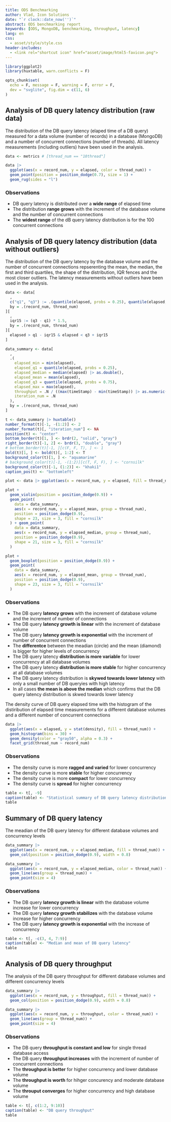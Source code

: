 ```yaml
---
title: ODS Benchmarking
author: Vlad, Icon Solutions
date: "`r clock::date_now('')`"
abstract: ODS benchmarking report
keywords: [ODS, MongoDB, benchmarking, throughput, latency]
lang: en
css:
  - asset/style/style.css
header-includes:
  - <link rel="shortcut icon" href="asset/image/html5-favicon.png">
---
```


```r
library(ggplot2)
library(huxtable, warn.conflicts = F)

opts_chunk$set(
  echo = F, message = F, warning = F, error = F,
  dev = "svglite", fig.dim = c(11, 6)
)
```
<div class="content">

## Analysis of DB query latency distribution (raw data)

The distribution of the DB query latency (elaped time of a DB query) measured for a data
volume (number of records) in a database (MongoDB) and a number of concurrent
connections (number of threads). All latency measurements (including outliers) have been
used in the analysis.

```r
data <- metrics # [thread_num == "10thread"]

data |>
  ggplot(aes(x = record_num, y = elapsed, color = thread_num)) +
  geom_point(position = position_dodge(0.7), size = 1) +
  geom_rug(sides = "l")
```

### Observations

- DB query latency is distributed over a **wide range** of elapsed time
- The distribution **range grows** with the increment of the database volume and the
  number of concurrent connections
- The **widest range** of the dB query latency distribution is for the 100 concurrent
  connections

## Analysis of DB query latency distribution (data without outliers)

The distribution of the DB query latency by the database volume and the number of
concurrent connections repserenting the mean, the median, the first and third quartiles,
the shape of the distribution, IQR fences and the most closer outliers. The latency
measurements without outliers have been used in the analysis.

```r
data <- data[
  ,
  c("q1", "q3") := .(quantile(elapsed, probs = 0.25), quantile(elapsed, probs = 0.75)),
  by = .(record_num, thread_num)
][
  ,
  iqr15 := (q3 - q1) * 1.5,
  by = .(record_num, thread_num)
][
  elapsed > q1 - iqr15 & elapsed < q3 + iqr15
]

data_summary <- data[
  ,
  .(
    elapsed_min = min(elapsed),
    elapsed_q1 = quantile(elapsed, probs = 0.25),
    elapsed_median = median(elapsed) |> as.double(),
    elapsed_mean = mean(elapsed),
    elapsed_q3 = quantile(elapsed, probs = 0.75),
    elapsed_max = max(elapsed),
    throughput = .N / ((max(timeStamp) - min(timeStamp)) |> as.numeric()),
    iteration_num = .N
  ),
  by = .(record_num, thread_num)
]

t <- data_summary |> huxtable()
number_format(t)[-1, -(1:2)] <- 2
number_format(t)[, "iteration_num"] <- NA
position(t) <- "center"
bottom_border(t)[1, ] <- brdr(2, "solid", "gray")
right_border(t)[-1, 2] <- brdr(3, "double", "gray")
# bottom_border(t)[-1, ][c(F, F, T), ] <- 1
bold(t)[1, ] <- bold(t)[, 1:2] <- T
background_color(t)[1, ] <- "aquamarine"
# background_color(t)[-1, -(1:2)][c(T, F, F), ] <- "cornsilk"
background_color(t)[-1, (1:2)] <- "khaki1"
caption_pos(t) <- "bottomleft"

plot <- data |> ggplot(aes(x = record_num, y = elapsed, fill = thread_num))

plot +
  geom_violin(position = position_dodge(0.9)) +
  geom_point(
    data = data_summary,
    aes(x = record_num, y = elapsed_mean, group = thread_num),
    position = position_dodge(0.9),
    shape = 23, size = 3, fill = "cornsilk"
  ) + geom_point(
    data = data_summary,
    aes(x = record_num, y = elapsed_median, group = thread_num),
    position = position_dodge(0.9),
    shape = 21, size = 3, fill = "cornsilk"
  )
```

```r
plot +
  geom_boxplot(position = position_dodge(0.9)) +
  geom_point(
    data = data_summary,
    aes(x = record_num, y = elapsed_mean, group = thread_num),
    position = position_dodge(0.9),
    shape = 23, size = 3, fill = "cornsilk"
  )
```

### Observations

- The DB query **latency grows** with the increment of database volume and the increment
  of number of connections
- The DB query **latency growth is linear** with the increment of database volume
- The DB query **latency growth is exponential** with the increment of number of
  concurrent connections
- The **differentce** between the meadian (circle) and the mean (diamond) is bigger for
  higher levels of concurrency
- The DB query latency **distribution is more variable** for lower concurrency at all
  database volumes
- The DB query latency **distribution is more stable** for higher concurrency at all
  database volumes
- The DB query latency distribution is **skywed towards lower latency** with only a
  small number of DB queryies with high latency
- In all cases **the mean is above the median** which confirms that the DB query latency
  distribution is skwed towards lower latency

The density curve of DB query elapsed time with the histogram of the distiribution of
elapsed time measurements for a different database volumes and a different number of
concurrent connections

```r
data |>
  ggplot(aes(x = elapsed, y = stat(density), fill = thread_num)) +
  geom_histogram(bins = 30) +
  geom_density(color = "gray50", alpha = 0.3) +
  facet_grid(thread_num ~ record_num)
```

### Observations

- The density curve is more **ragged and varied** for lower concurrency
- The density curve is more **stable** for higher concurrency
- The density curve is more **compact** for lower concurrency
- The density curve is **spread** for higher concurrency

```r
table <- t[, -9]
caption(table) <- "Statistical summary of DB query latency distribution"
table
```

## Summary of DB query latency

The meadian of the DB query latency for different database volumes and concurrency
levels

```r
data_summary |>
  ggplot(aes(x = record_num, y = elapsed_median, fill = thread_num)) +
  geom_col(position = position_dodge(0.9), width = 0.8)
```

```r
data_summary |>
  ggplot(aes(x = record_num, y = elapsed_median, color = thread_num)) +
  geom_line(aes(group = thread_num)) +
  geom_point(size = 4)
```

### Observations

- The DB query **latency growth is linear** with the database volume increase for lower
  concurrency
- The DB query **latency growth stabilizes** with the database volume increase for
  higher concurrency
- The DB query **latency growth is exponential** with the increase of concurrency

```r
table <- t[, -c(3, 4, 7:9)]
caption(table) <- "Median and mean of DB query latency"
table
```

## Analysis of DB query throughput

The analysis of the DB query throughput for different database volumes and different
concurrency levels

```r
data_summary |>
  ggplot(aes(x = record_num, y = throughput, fill = thread_num)) +
  geom_col(position = position_dodge(0.9), width = 0.8)
```

```r
data_summary |>
  ggplot(aes(x = record_num, y = throughput, color = thread_num)) +
  geom_line(aes(group = thread_num)) +
  geom_point(size = 4)
```

### Observations

- The DB query **throughput is constant and low** for single thread database access
- The DB query **throughput increases** with the increment of number of concurrent
  connections
- The **throughput is better** for higher concurrency and lower database volume
- The **throughput is worth** for hihger concurency and moderate database volume
- The **throuput converges** for higher concurrency and high database volume

```r
table <- t[, c(1:2, 9:10)]
caption(table) <- "DB query throughput"
table
```
</div> <!-- content -->
